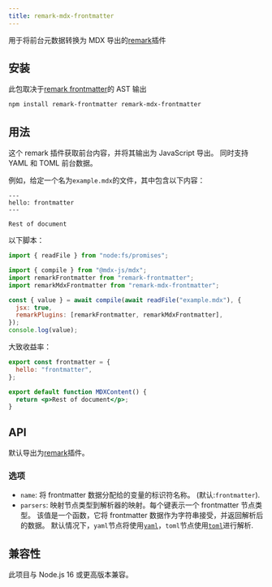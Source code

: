 ```yaml
---
title: remark-mdx-frontmatter
---
```


用于将前台元数据转换为 MDX 导出的[remark](https://remark.js.org)插件

## 安装

此包取决于[remark frontmatter](https://github.com/remarkjs/remark-frontmatter)的 AST 输出

```sh
npm install remark-frontmatter remark-mdx-frontmatter
```

## 用法

这个 remark 插件获取前台内容，并将其输出为 JavaScript 导出。
同时支持 YAML 和 TOML 前台数据。

例如，给定一个名为`example.mdx`的文件，其中包含以下内容：

```mdx
---
hello: frontmatter
---

Rest of document
```

以下脚本：

```js
import { readFile } from "node:fs/promises";

import { compile } from "@mdx-js/mdx";
import remarkFrontmatter from "remark-frontmatter";
import remarkMdxFrontmatter from "remark-mdx-frontmatter";

const { value } = await compile(await readFile("example.mdx"), {
  jsx: true,
  remarkPlugins: [remarkFrontmatter, remarkMdxFrontmatter],
});
console.log(value);
```

大致收益率：

```jsx
export const frontmatter = {
  hello: "frontmatter",
};

export default function MDXContent() {
  return <p>Rest of document</p>;
}
```

## API

默认导出为[remark](https://remark.js.org)插件。

### 选项

- `name`: 将 frontmatter 数据分配给的变量的标识符名称。 (默认:`frontmatter`).
- `parsers`: 映射节点类型到解析器的映射。每个键表示一个 frontmatter 节点类型。
  该值是一个函数，它将 frontmatter 数据作为字符串接受，并返回解析后的数据。
  默认情况下，`yaml`节点将使用[`yaml`](https://github.com/eemeli/yaml)，`toml`节点使用[`toml`](https://github.com/BinaryMuse/toml-node)进行解析.

## 兼容性

此项目与 Node.js 16 或更高版本兼容。
